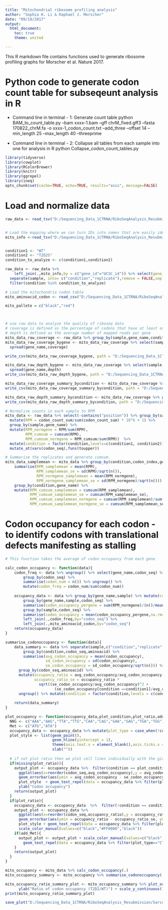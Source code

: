 ---
title: "Mitochondrial ribosome profiling analysis"
author: "Sophia H. Li & Raphael J. Morscher"
date: "09/18/2017"
output:
  html_document:
    toc: true
    theme: united

---


This R markdown file contains  functions used to generate ribosome profiling graphs for Morscher et al. Nature 2017. 

# Python code to generate codon count table for subseqeunt analysis in R

 * Command line in terminal - 1: Generate count table
python BAM_to_count_table.py --bam xxxx-1.bam --gff chrM_fixed.gff3 --fasta 170822_chrM.fa -o xxxx-1_codon_count.txt --add_three --offset 14 --min_length 25 --max_length 40 --threeprime

 * Command line in terminal - 2: Collapse all tables from each sample into one for analysis in R
python Collapse_codon_count_tables.py

```{r setup, include=FALSE}
library(tidyverse)
library(cowplot)
library(RColorBrewer)
library(knitr)
library(ggrepel)
library(ineq)
opts_chunk$set(cache=TRUE, echo=TRUE, results="asis", message=FALSE)
```

# Load and normalize data

```{r load_data}

raw_data <- read_tsv("D:/Sequencing_Data_1CTRNA/RiboSeqAnalysis_Resubmission/Sarcosine_rescue_collapsed_codon_count_table.txt")


# Load the mapping where we can turn IDs into names that are easily identifiable 
mito_info <-read_tsv("D:/Sequencing_Data_1CTRNA/RiboSeqAnalysis_Resubmission/Mitochondrial_Genome_Transcript_GeneInformation.txt") 


condition1 <- "WT"
condition2 <- "T2D2S"
condition_to_analyze <- c(condition1,condition2)

raw_data <- raw_data %>% 
    left_join(.,mito_info,by = c("gene_id"="UCSC_id")) %>% select(gene_name = AssociatedGeneName,GeneType,sample,codon_seq:position_3_count,Complex)  %>% 
  separate(sample, into= c("condition","replicate"),remove = FALSE,sep ="-") %>% 
  filter(condition %in% condition_to_analyze)

# Load the mitochondria codon table 
mito_aminoacid_codon <- read_csv("D:/Sequencing_Data_1CTRNA/RiboSeqAnalysis_Resubmission/AA_Codon_HumMito.csv")

mito_pallete = c("black","red")




```


```{r coverage_analysis}
# use raw data to analyze the quality of riboseq data
# coverage is defined as the percentage of codons that have at least one mapped read per gene
# depth is defined as the average number of mapped reads per gene
mito_data_raw_coverage <- raw_data %>% group_by(sample,gene_name,condition,replicate) %>% summarise(coverage = sum(codon_count_sum> 0)/n(), depth = sum(codon_count_sum)/n())
mito_data_raw_coverage_bygene <- mito_data_raw_coverage %>% select(sample, gene_name,coverage) %>% 
  spread(gene_name,coverage)

write_csv(mito_data_raw_coverage_bygene, path = "D:/Sequencing_Data_1CTRNA/RiboSeqAnalysis_Resubmission/Sarcosine_Plots/mito_data_raw_coverage_bygene.csv") 

mito_data_raw_depth_bygene <- mito_data_raw_coverage %>% select(sample, gene_name,depth) %>% 
  spread(gene_name,depth)
write_csv(mito_data_raw_depth_bygene, path = "D:/Sequencing_Data_1CTRNA/RiboSeqAnalysis_Resubmission/Sarcosine_Plots/mito_data_raw_depth_bygene.csv") 

mito_data_raw_coverage_summary_bycondition <- mito_data_raw_coverage %>% group_by(condition) %>% summarise_at(vars(coverage),funs(mean,sd,min,max,median))
write_csv(mito_data_raw_coverage_summary_bycondition, path = "D:/Sequencing_Data_1CTRNA/RiboSeqAnalysis_Resubmission/Sarcosine_Plots/mito_data_raw_coverage_summary_bycondition.csv")

mito_data_raw_depth_summary_bycondition <- mito_data_raw_coverage %>% group_by(condition) %>% summarise_at(vars(depth),funs(mean,sd,min,max,median))
write_csv(mito_data_raw_depth_summary_bycondition, path = "D:/Sequencing_Data_1CTRNA/RiboSeqAnalysis_Resubmission/Sarcosine_Plots/mito_data_raw_coverage_summary_bycondition.csv")


```




```{r normalizing_counts}

# Normalize counts in each sample to RPM
mito_data <- raw_data %>% select(-contains("position")) %>% group_by(sample,condition,replicate) %>%  
  mutate(RPM = codon_count_sum/sum(codon_count_sum) * 10^6 + 1) %>% 
  group_by(sample,gene_name) %>%  
  mutate(RPM_normgene = RPM/sum(RPM),
         RPM_cumsum = cumsum(RPM),
         RPM_cumsum_normgene = RPM_cumsum/sum(RPM))  %>% 
  mutate(condition = factor(condition,levels=c(condition1, condition2))) %>% 
  mutate_at(vars(codon_seq),funs(toupper))

# Summarise the replicates and generate cumsum. 
mito_data_samplemean <- mito_data %>% group_by(condition,codon_index,gene_name,codon_seq) %>% 
    summarise(RPM_samplemean = mean(RPM),
              RPM_samplemean_se = sd(RPM)/sqrt(n()),
              RPM_normgene_samplemean = mean(RPM_normgene),
              RPM_normgene_samplemean_se = sd(RPM_normgene)/sqrt(n())) %>% 
    group_by(condition,gene_name) %>% 
    mutate(RPM_cumsum_samplemean = cumsum(RPM_samplemean),
           RPM_cumsum_samplemean_se = cumsum(RPM_samplemean_se),
           RPM_cumsum_samplemean_normgene = cumsum(RPM_samplemean)/sum(RPM_samplemean),
           RPM_cumsum_samplemean_normgene_se = cumsum(RPM_samplemean_se)/sum(RPM_samplemean))
```

# Codon occupancy for each codon - to identify codons with translational defects manifesting as stalling

```{r func_for_codon_occupancy}
# This function takes the average of codon occupancy from each gene

calc_codon_occupancy <- function(data){
    codon_freq <- data %>% ungroup() %>% select(gene_name,codon_seq) %>% 
        group_by(codon_seq) %>% 
        summarise(codon_num = n()) %>% ungroup() %>% 
        mutate(codon_freq = codon_num/sum(codon_num)) 
    
    occupancy_data <- data %>% group_by(gene_name,sample) %>% mutate(codon_num = n()) %>%
        group_by(gene_name,sample,codon_seq) %>% 
        summarise(codon_occupancy_pergene = sum(RPM_normgene)/(n()/mean(codon_num)),codon_count = n()) %>% 
        group_by(sample,codon_seq) %>% 
        summarise(codon_occupancy = mean(codon_occupancy_pergene,na.rm=TRUE))  %>% 
        left_join(.,codon_freq,by="codon_seq") %>% 
        left_join(.,mito_aminoacid_codon,by="codon_seq")
    return(occupancy_data)
}

summarise_codonoccupancy <- function(data){
    data_summary <- data %>% separate(sample,c("condition","replicate"),sep="-") %>% 
        group_by(condition,codon_seq,aminoacid) %>% 
        summarise(avg_codon_occupancy = mean(codon_occupancy),
                  sd_codon_occupancy = sd(codon_occupancy),
                  se_codon_occupancy = sd_codon_occupancy/sqrt(n())) %>% 
      group_by(codon_seq,aminoacid) %>% 
      mutate(occupancy_ratio = avg_codon_occupancy/avg_codon_occupancy[condition == condition1],
             occupancy_ratio_se = occupancy_ratio * 
               sqrt((se_codon_occupancy/avg_codon_occupancy)^2 + 
                      (se_codon_occupancy[condition ==condition1]/avg_codon_occupancy[condition ==condition1])^2)) %>%
      ungroup() %>% mutate(condition = factor(condition,levels = c(condition1,condition2)))
    
    return(data_summary)
}

plot_occupancy <- function(occupancy_data,plot_condition,plot_ratio,add_Met){
  NNG <- c("AAA","AAG","TTA","TTG","CAA","CAG","GAA","GAG","TGA","TGG")
  Met <- c("ATG","ATA")
  occupancy_data <- occupancy_data %>% mutate(plot_type = case_when(!codon_seq %in% c(NNG,Met) ~"A", codon_seq %in% NNG ~ "B", codon_seq %in% Met ~ "C")) %>% unite(aa_codon,c("aminoacid","codon_seq"),sep = "-",remove = FALSE) 
  plot_style <- list(geom_point(), 
                     geom_hline(yintercept = 1),
                     theme(axis.text.x = element_blank(),axis.ticks.x = element_blank(),legend.position = "none"),
                     xlab(""))
  
  # if not plot ratio then we plot cell lines individually with the given input of plot_condition
  if(missing(plot_ratio)){
    output_plot <- occupancy_data %>%  filter(condition == plot_condition) %>% 
      ggplot(aes(x=reorder(codon_seq,avg_codon_occupancy),y = avg_codon_occupancy,col = plot_type)) +
      geom_errorbar(aes(ymin = avg_codon_occupancy - se_codon_occupancy, ymax = avg_codon_occupancy + se_codon_occupancy)) +
      plot_style  + geom_text_repel(data = occupancy_data %>% filter(plot_type== "B"),aes(label=aa_codon)) + 
      ylab("Codon occupancy")
    return(output_plot)
  }
  if(plot_ratio){
    occupancy_data <- occupancy_data  %>%  filter(!condition == condition1) 
    output_plot <- occupancy_data %>% 
      ggplot(aes(x=reorder(codon_seq,occupancy_ratio),y = occupancy_ratio,col = plot_type)) +
      geom_errorbar(aes(ymin = occupancy_ratio - occupancy_ratio_se, ymax = occupancy_ratio + occupancy_ratio_se),col="black") +
      plot_style + geom_text_repel(data = occupancy_data %>% filter(plot_type== "B"),aes(label=aa_codon),col = "black") +
      scale_color_manual(values=c("black","#FF0000","black"))
    if(add_Met){
      output_plot <- output_plot + scale_color_manual(values=c("black","#FF0000","blue")) + 
        geom_text_repel(data = occupancy_data %>% filter(plot_type=="C"),aes(label=aa_codon),col = "black")
    }
    return(output_plot) 
  }
}


```


```{r calc_codon_occupancy}
mito_occupancy <- mito_data %>% calc_codon_occupancy(.)
mito_occupancy_summary <- mito_occupancy %>% summarise_codonoccupancy(.)

mito_occupancy_ratio_summary_plot <- mito_occupancy_summary %>% plot_occupancy(.,plot_ratio = T,add_Met = T) + 
      ylab("Ratio of codon occupancy (T2D2/WT)") + scale_y_continuous(limits = c(0,12),breaks = seq(0,12,2))
print(mito_occupancy_ratio_summary_plot)

save_plot("D:/Sequencing_Data_1CTRNA/RiboSeqAnalysis_Resubmission/Sarcosine_Plots/Mito_occupancy_ratio_summary_plot.pdf",mito_occupancy_ratio_summary_plot,base_width = 9,base_height=5)

```

